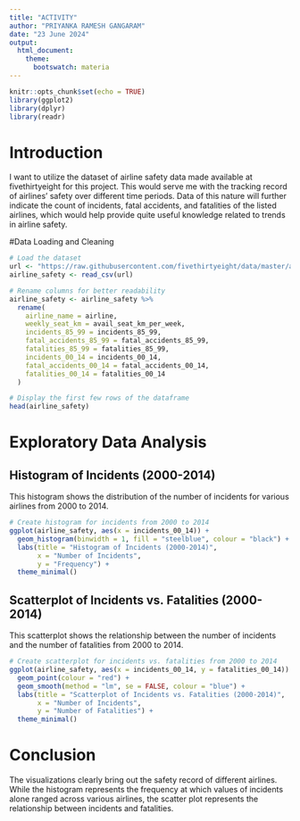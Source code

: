 ---
title: "ACTIVITY"
author: "PRIYANKA RAMESH GANGARAM"
date: "23 June 2024"
output: 
  html_document:
    theme: 
      bootswatch: materia
---

```{r setup, include=FALSE}
knitr::opts_chunk$set(echo = TRUE)
library(ggplot2)
library(dplyr)
library(readr)
```

# Introduction

I want to utilize the dataset of airline safety data made available at fivethirtyeight for this project. This would serve me with the tracking record of airlines' safety over different time periods. Data of this nature will further indicate the count of incidents, fatal accidents, and fatalities of the listed airlines, which would help provide quite useful knowledge related to trends in airline safety.

#Data Loading and Cleaning

```{r, echo=TRUE}
# Load the dataset
url <- "https://raw.githubusercontent.com/fivethirtyeight/data/master/airline-safety/airline-safety.csv"
airline_safety <- read_csv(url)

# Rename columns for better readability
airline_safety <- airline_safety %>%
  rename(
    airline_name = airline,
    weekly_seat_km = avail_seat_km_per_week,
    incidents_85_99 = incidents_85_99,
    fatal_accidents_85_99 = fatal_accidents_85_99,
    fatalities_85_99 = fatalities_85_99,
    incidents_00_14 = incidents_00_14,
    fatal_accidents_00_14 = fatal_accidents_00_14,
    fatalities_00_14 = fatalities_00_14
  )

# Display the first few rows of the dataframe
head(airline_safety)

```

# Exploratory Data Analysis

## Histogram of Incidents (2000-2014)

This histogram shows the distribution of the number of incidents for various airlines from 2000 to 2014.

```{r, echo=FALSE}
# Create histogram for incidents from 2000 to 2014
ggplot(airline_safety, aes(x = incidents_00_14)) +
  geom_histogram(binwidth = 1, fill = "steelblue", colour = "black") +
  labs(title = "Histogram of Incidents (2000-2014)",
       x = "Number of Incidents",
       y = "Frequency") +
  theme_minimal()

```

## Scatterplot of Incidents vs. Fatalities (2000-2014)

This scatterplot shows the relationship between the number of incidents and the number of fatalities from 2000 to 2014.

```{r, echo=FALSE}
# Create scatterplot for incidents vs. fatalities from 2000 to 2014
ggplot(airline_safety, aes(x = incidents_00_14, y = fatalities_00_14)) +
  geom_point(colour = "red") +
  geom_smooth(method = "lm", se = FALSE, colour = "blue") +
  labs(title = "Scatterplot of Incidents vs. Fatalities (2000-2014)",
       x = "Number of Incidents",
       y = "Number of Fatalities") +
  theme_minimal()
```

# Conclusion

The visualizations clearly bring out the safety record of different airlines. While the histogram represents the frequency at which values of incidents alone ranged across various airlines, the scatter plot represents the relationship between incidents and fatalities.
